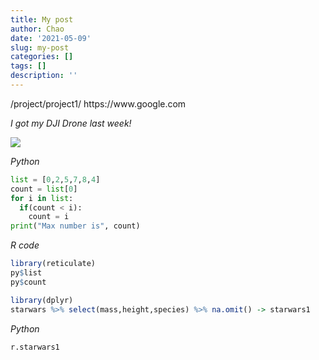 ```yaml
---
title: My post
author: Chao
date: '2021-05-09'
slug: my-post
categories: []
tags: []
description: ''
---
```


/project/project1/
https://www.google.com

*I got my DJI Drone last week!*

![](/post/2021-05-09-my-post_files/dji.jpg)


*Python*
```python
list = [0,2,5,7,8,4]
count = list[0]
for i in list:
  if(count < i):
    count = i
print("Max number is", count)
```

*R code*
```R
library(reticulate)
py$list
py$count

library(dplyr)
starwars %>% select(mass,height,species) %>% na.omit() -> starwars1
```

*Python*
```python
r.starwars1
```